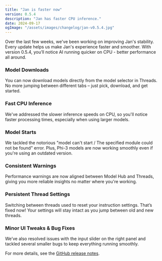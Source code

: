 ```yaml
---
title: "Jan is faster now"
version: 0.5.4
description: "Jan has faster CPU inference."
date: 2024-09-17
ogImage: "/assets/images/changelog/jan-v0.5.4.jpg"
---
```



<ChangelogHeader title= "Jan is faster now" date="2024-09-01" ogImage= "/assets/images/changelog/jan-v0.5.4.jpg"  />

Over the last few weeks, we've been working on improving Jan's stability. Every update helps us make Jan's experience faster and smoother. 
With version 0.5.4, you’ll notice AI running quicker on CPU - better performance all around.

### Model Downloads
You can now download models directly from the model selector in Threads. No more jumping between different tabs – just pick, download, and get started.

### Fast CPU Inference 
We've addressed the slower inference speeds on CPU, so you'll notice faster processing times, especially when using larger models.

### Model Starts
We tackled the notorious "model can't start / The specified module could not be found" error. 
Plus, Phi-3 models are now working smoothly even if you're using an outdated version.

### Consistent Warnings
Performance warnings are now aligned between Model Hub and Threads, giving you more reliable insights no matter where you're working.

### Persistent Thread Settings
Switching between threads used to reset your instruction settings. That’s fixed now! Your settings will stay intact as you jump between old and new threads.

### Minor UI Tweaks & Bug Fixes
We’ve also resolved issues with the input slider on the right panel and tackled several smaller bugs to keep everything running smoothly.

For more details, see the [GitHub release notes](https://github.com/menloresearch/jan/releases/tag/v0.5.4).
